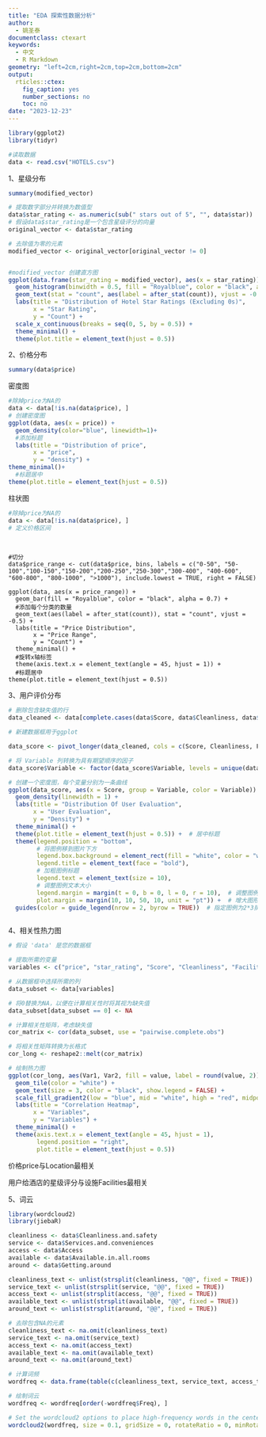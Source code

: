 ```yaml
---
title: "EDA 探索性数据分析"
author:
  - 姚圣泰
documentclass: ctexart
keywords:
  - 中文
  - R Markdown
geometry: "left=2cm,right=2cm,top=2cm,bottom=2cm"
output:
  rticles::ctex:
    fig_caption: yes
    number_sections: no
    toc: no
date: "2023-12-23"
---
```


```r
library(ggplot2)
library(tidyr)
```

```r
#读取数据
data <- read.csv("HOTELS.csv")
```

1、星级分布

```r
summary(modified_vector)
```

```r
# 提取数字部分并转换为数值型
data$star_rating <- as.numeric(sub(" stars out of 5", "", data$star))
# 假设data$star_rating是一个包含星级评分的向量
original_vector <- data$star_rating

# 去除值为零的元素
modified_vector <- original_vector[original_vector != 0]


#modified_vector 创建直方图
ggplot(data.frame(star_rating = modified_vector), aes(x = star_rating)) +
  geom_histogram(binwidth = 0.5, fill = "Royalblue", color = "black", alpha = 0.7) +
  geom_text(stat = "count", aes(label = after_stat(count)), vjust = -0.5) +
  labs(title = "Distribution of Hotel Star Ratings (Excluding 0s)",
       x = "Star Rating",
       y = "Count") +
  scale_x_continuous(breaks = seq(0, 5, by = 0.5)) +
  theme_minimal() +
  theme(plot.title = element_text(hjust = 0.5))

```

2、价格分布

```r
summary(data$price)
```

密度图

```r
#除掉price为NA的
data <- data[!is.na(data$price), ]
# 创建密度图
ggplot(data, aes(x = price)) +
  geom_density(color="blue", linewidth=1)+
  #添加标题
  labs(title = "Distribution of price",
       x = "price",
       y = "density") +
theme_minimal()+
  #标题居中
theme(plot.title = element_text(hjust = 0.5)) 
```

柱状图

```r
#除掉price为NA的
data <- data[!is.na(data$price), ]
# 定义价格区间
```

```r

```

```r

```

```bins
#切分
data$price_range <- cut(data$price, bins, labels = c("0-50", "50-100","100-150","150-200","200-250","250-300","300-400", "400-600", "600-800", "800-1000", ">1000"), include.lowest = TRUE, right = FALSE)

ggplot(data, aes(x = price_range)) +
  geom_bar(fill = "Royalblue", color = "black", alpha = 0.7) +
  #添加每个分类的数量
  geom_text(aes(label = after_stat(count)), stat = "count", vjust = -0.5) + 
  labs(title = "Price Distribution",
       x = "Price Range",
       y = "Count") +
  theme_minimal() +
  #旋转x轴标签
  theme(axis.text.x = element_text(angle = 45, hjust = 1)) +
  #标题居中
theme(plot.title = element_text(hjust = 0.5)) 

```

3、用户评价分布

```r
# 删除包含缺失值的行
data_cleaned <- data[complete.cases(data$Score, data$Cleanliness, data$Facilities, data$Location, data$`Room.comfort.and.quality`, data$Service, data$`Value.for.money`), ]

# 新建数据框用于ggplot

data_score <- pivot_longer(data_cleaned, cols = c(Score, Cleanliness, Facilities, Location, `Room.comfort.and.quality`, Service, `Value.for.money`), names_to = "Variable", values_to = "Score")

# 将 Variable 列转换为具有期望顺序的因子
data_score$Variable <- factor(data_score$Variable, levels = unique(data_score$Variable))

# 创建一个密度图，每个变量分别为一条曲线
ggplot(data_score, aes(x = Score, group = Variable, color = Variable)) +
  geom_density(linewidth = 1) +
  labs(title = "Distribution Of User Evaluation",
       x = "User Evaluation",
       y = "Density") + 
  theme_minimal() +
  theme(plot.title = element_text(hjust = 0.5)) +  # 居中标题
  theme(legend.position = "bottom",      
        # 将图例移到图片下方
        legend.box.background = element_rect(fill = "white", color = "white"),  # 去除黑色边框
        legend.title = element_text(face = "bold"),  
        # 加粗图例标题
        legend.text = element_text(size = 10),       
        # 调整图例文本大小
        legend.margin = margin(t = 0, b = 0, l = 0, r = 10),  # 调整图例边距
        plot.margin = margin(10, 10, 50, 10, unit = "pt")) +  # 增大图形边距，特别是底部边距
  guides(color = guide_legend(nrow = 2, byrow = TRUE))  # 指定图例为2*3排列



```

4、相关性热力图

```r
# 假设 'data' 是您的数据框

# 提取所需的变量
variables <- c("price", "star_rating", "Score", "Cleanliness", "Facilities", "Location", "Room.comfort.and.quality", "Service", "Value.for.money")

# 从数据框中选择所需的列
data_subset <- data[variables]

# 将0替换为NA，以便在计算相关性时将其视为缺失值
data_subset[data_subset == 0] <- NA

# 计算相关性矩阵，考虑缺失值
cor_matrix <- cor(data_subset, use = "pairwise.complete.obs")

# 将相关性矩阵转换为长格式
cor_long <- reshape2::melt(cor_matrix)

# 绘制热力图
ggplot(cor_long, aes(Var1, Var2, fill = value, label = round(value, 2))) +
  geom_tile(color = "white") +
  geom_text(size = 3, color = "black", show.legend = FALSE) +
  scale_fill_gradient2(low = "blue", mid = "white", high = "red", midpoint = 0) +
  labs(title = "Correlation Heatmap",
       x = "Variables",
       y = "Variables") +
  theme_minimal() +
  theme(axis.text.x = element_text(angle = 45, hjust = 1),
        legend.position = "right",
        plot.title = element_text(hjust = 0.5))


```

价格price与Location最相关

用户给酒店的星级评分与设施Facilities最相关

5、词云

```r
library(wordcloud2)
library(jiebaR)

cleanliness <- data$Cleanliness.and.safety
service <- data$Services.and.conveniences
access <- data$Access
available <- data$Available.in.all.rooms
around <- data$Getting.around

cleanliness_text <- unlist(strsplit(cleanliness, "@@", fixed = TRUE))
service_text <- unlist(strsplit(service, "@@", fixed = TRUE))
access_text <- unlist(strsplit(access, "@@", fixed = TRUE))
available_text <- unlist(strsplit(available, "@@", fixed = TRUE))
around_text <- unlist(strsplit(around, "@@", fixed = TRUE))

# 去除包含NA的元素
cleanliness_text <- na.omit(cleanliness_text)
service_text <- na.omit(service_text)
access_text <- na.omit(access_text)
available_text <- na.omit(available_text)
around_text <- na.omit(around_text)

# 计算词频
wordfreq <- data.frame(table(c(cleanliness_text, service_text, access_text, available_text, around_text)))

# 绘制词云
wordfreq <- wordfreq[order(-wordfreq$Freq), ]

# Set the wordcloud2 options to place high-frequency words in the center
wordcloud2(wordfreq, size = 0.1, gridSize = 0, rotateRatio = 0, minRotation = -30, maxRotation = 30)

```
